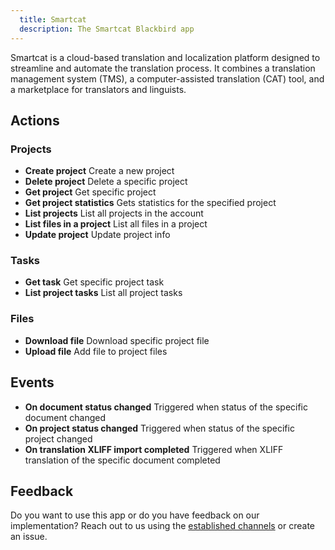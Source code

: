 ```yaml
---
  title: Smartcat
  description: The Smartcat Blackbird app
---
```


<LinkCard title="View on Github" target="_blank" href="https://github.com/bb-io/Smartcat" icon="github" />

Smartcat is a cloud-based translation and localization platform designed to streamline and automate the translation process. It combines a translation management system (TMS), a computer-assisted translation (CAT) tool, and a marketplace for translators and linguists.

## Actions

### Projects

- **Create project**  Create a new project
- **Delete project**  Delete a specific project
- **Get project** Get specific project
- **Get project statistics**  Gets statistics for the specified project
- **List projects** List all projects in the account
- **List files in a project** List all files in a project
- **Update project**  Update project info

### Tasks

- **Get task**  Get specific project task
- **List project tasks**  List all project tasks

### Files

- **Download file** Download specific project file
- **Upload file** Add file to project files

## Events

- **On document status changed** Triggered when status of the specific document changed
- **On project status changed** Triggered when status of the specific project changed
- **On translation XLIFF import completed** Triggered when XLIFF translation of the specific document completed

## Feedback

Do you want to use this app or do you have feedback on our implementation? Reach out to us using the [established channels](https://www.blackbird.io/) or create an issue.

